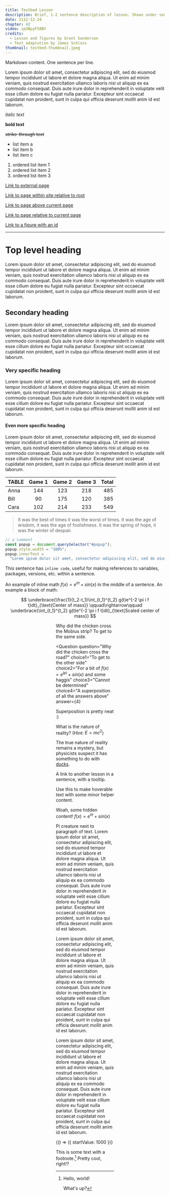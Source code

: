 ```yaml
---
title: Testbed Lesson
description: Brief, 1-2 sentence description of lesson. Shows under search results and elsewhere.
date: 2112-12-24
chapter: 42
video: spUNpyF58BY
credits:
  - Lesson and figures by Grant Sanderson
  - Text adaptation by James Schloss
thumbnail: testbed-thumbnail.jpeg
---
```


Markdown content.
One sentence per line.

<!-- comment -->

Lorem ipsum dolor sit amet, consectetur adipiscing elit, sed do eiusmod tempor incididunt ut labore et dolore magna aliqua.
Ut enim ad minim veniam, quis nostrud exercitation ullamco laboris nisi ut aliquip ex ea commodo consequat.
Duis aute irure dolor in reprehenderit in voluptate velit esse cillum dolore eu fugiat nulla pariatur.
Excepteur sint occaecat cupidatat non proident, sunt in culpa qui officia deserunt mollit anim id est laborum.

_italic text_

**bold text**

~~strike-through text~~

- list item a
- list item b
- list item c

1. ordered list item 1
2. ordered list item 2
3. ordered list item 3

[Link to external page](https://some-website.org/)

[Link to page within site relative to root](/extras)

[Link to page above current page](../lessons)

[Link to page relative to current page](quick-eigen)

[Link to a figure with an id](#our-planet)

---

# Top level heading

Lorem ipsum dolor sit amet, consectetur adipiscing elit, sed do eiusmod tempor incididunt ut labore et dolore magna aliqua.
Ut enim ad minim veniam, quis nostrud exercitation ullamco laboris nisi ut aliquip ex ea commodo consequat.
Duis aute irure dolor in reprehenderit in voluptate velit esse cillum dolore eu fugiat nulla pariatur.
Excepteur sint occaecat cupidatat non proident, sunt in culpa qui officia deserunt mollit anim id est laborum.

## Secondary heading

Lorem ipsum dolor sit amet, consectetur adipiscing elit, sed do eiusmod tempor incididunt ut labore et dolore magna aliqua.
Ut enim ad minim veniam, quis nostrud exercitation ullamco laboris nisi ut aliquip ex ea commodo consequat.
Duis aute irure dolor in reprehenderit in voluptate velit esse cillum dolore eu fugiat nulla pariatur.
Excepteur sint occaecat cupidatat non proident, sunt in culpa qui officia deserunt mollit anim id est laborum.

### Very specific heading

Lorem ipsum dolor sit amet, consectetur adipiscing elit, sed do eiusmod tempor incididunt ut labore et dolore magna aliqua.
Ut enim ad minim veniam, quis nostrud exercitation ullamco laboris nisi ut aliquip ex ea commodo consequat.
Duis aute irure dolor in reprehenderit in voluptate velit esse cillum dolore eu fugiat nulla pariatur.
Excepteur sint occaecat cupidatat non proident, sunt in culpa qui officia deserunt mollit anim id est laborum.

#### Even more specific heading

Lorem ipsum dolor sit amet, consectetur adipiscing elit, sed do eiusmod tempor incididunt ut labore et dolore magna aliqua.
Ut enim ad minim veniam, quis nostrud exercitation ullamco laboris nisi ut aliquip ex ea commodo consequat.
Duis aute irure dolor in reprehenderit in voluptate velit esse cillum dolore eu fugiat nulla pariatur.
Excepteur sint occaecat cupidatat non proident, sunt in culpa qui officia deserunt mollit anim id est laborum.

| TABLE | Game 1 | Game 2 | Game 3 | Total |
| :---- | :----: | :----: | :----: | ----: |
| Anna  |  144   |  123   |  218   |   485 |
| Bill  |   90   |  175   |  120   |   385 |
| Cara  |  102   |  214   |  233   |   549 |

> It was the best of times it was the worst of times.
> It was the age of wisdom, it was the age of foolishness.
> It was the spring of hope, it was the winter of despair.

```javascript
// a comment
const popup = document.querySelector("#popup");
popup.style.width = "100%";
popup.innerText =
  "Lorem ipsum dolor sit amet, consectetur adipiscing elit, sed do eiusmod tempor incididunt ut labore et dolore magna aliqua.";
```

This sentence has `inline code`, useful for making references to variables, packages, versions, etc. within a sentence.

An example of inline math $f(x) = e^{i \pi} + sin(x)$ in the middle of a sentence.
An example a block of math:

$$
\underbrace{\frac{1}{t_2-t_1}\int_{t_1}^{t_2} g(t)e^{-2 \pi i f t}dt}_{\text{Center of mass}}
\qquad\rightarrow\qquad
\underbrace{\int_{t_1}^{t_2} g(t)e^{-2 \pi i f t}dt}_{\text{Scaled center of mass}}
$$

<!-- figure with image and/or video, and caption -->

<Figure
  id="our-planet"
  video="https://file-examples-com.github.io/uploads/2017/04/file_example_MP4_1920_18MG.mp4"
  caption="Lorem ipsum dolor sit amet, consectetur adipiscing elit, sed do eiusmod tempor incididunt ut labore et dolore magna aliqua."
  loop={true}
/>

<Figure
  image="https://storage.googleapis.com/gweb-uniblog-publish-prod/images/earth-4k.max-1000x1000.jpg"
  video="https://file-examples-com.github.io/uploads/2017/04/file_example_MP4_1920_18MG.mp4"
  show="video"
  imageCaption="Caption **just** for image. $f(x) = e^{i \pi} + sin(x)$"
  videoCaption="Caption **just** for video. $f(x) = e^{i \pi} + sin(x)$"
/>

<Figure image="https://upload.wikimedia.org/wikipedia/commons/thumb/3/38/Tampa_FL_Sulphur_Springs_Tower_tall_pano01.jpg/426px-Tampa_FL_Sulphur_Springs_Tower_tall_pano01.jpg" />

<Figure image="https://wallpaperaccess.com/full/1760835.jpg" />

<!-- spoiler -->

Why did the chicken cross the Mobius strip? <Spoiler>To get to the same side.</Spoiler>

<!-- question -->

<Question
  question="Why did the chicken cross the road?"
  choice1="To get to the other side"
  choice2="For a bit of $f(x) = e^{i pi} + sin(x)$ and some haggis"
  choice3="Cannot be determined"
  choice4="A superposition of all the answers above"
  answer={4}
>
  Superposition is pretty neat :)
</Question>

<!-- free response question -->
What is the nature of reality? (Hint: $E = mc^2$)

<FreeResponse>

The true nature of reality remains a mystery, but physicists suspect it has something to do with [ducks](https://shop-us.kurzgesagt.org/collections/all-kurzgesagt-products/products/baby-duck-plushie).

</FreeResponse>

<!-- lesson link -->

A link to <LessonLink id="bitcoin">another lesson</LessonLink> in a sentence, with a tooltip.

<!-- tooltip -->

Use this to make <Tooltip content="$f(x) = e^{i \pi} + sin(x)$">hoverable text</Tooltip> with some minor helper content.

<!-- accordion -->

<Accordion title="I'm an accordion. Click on me!">

Woah, some hidden content!
$f(x) = e^{i \pi} + sin(x)$

</Accordion>

<!-- pi creatures -->

Pi creature next to paragraph of text.
Lorem ipsum dolor sit amet, consectetur adipiscing elit, sed do eiusmod tempor incididunt ut labore et dolore magna aliqua.
Ut enim ad minim veniam, quis nostrud exercitation ullamco laboris nisi ut aliquip ex ea commodo consequat.
Duis aute irure dolor in reprehenderit in voluptate velit esse cillum dolore eu fugiat nulla pariatur.
Excepteur sint occaecat cupidatat non proident, sunt in culpa qui officia deserunt mollit anim id est laborum.

<PiCreature emotion="happy" />

Lorem ipsum dolor sit amet, consectetur adipiscing elit, sed do eiusmod tempor incididunt ut labore et dolore magna aliqua.
Ut enim ad minim veniam, quis nostrud exercitation ullamco laboris nisi ut aliquip ex ea commodo consequat.
Duis aute irure dolor in reprehenderit in voluptate velit esse cillum dolore eu fugiat nulla pariatur.
Excepteur sint occaecat cupidatat non proident, sunt in culpa qui officia deserunt mollit anim id est laborum.

<PiCreature
  emotion="hooray"
  text="Wow, $e^{i \pi}$ is really cool!"
  flip={true}
/>

Lorem ipsum dolor sit amet, consectetur adipiscing elit, sed do eiusmod tempor incididunt ut labore et dolore magna aliqua.
Ut enim ad minim veniam, quis nostrud exercitation ullamco laboris nisi ut aliquip ex ea commodo consequat.
Duis aute irure dolor in reprehenderit in voluptate velit esse cillum dolore eu fugiat nulla pariatur.
Excepteur sint occaecat cupidatat non proident, sunt in culpa qui officia deserunt mollit anim id est laborum.

<PiCreature
  emotion="confused"
  text="Hey, that's pretty neat! 4 lines max, people!"
  thought={true}
/>

<!-- clickable (link or button) with icon and/or text -->

<Center>
  <Clickable
    link="https://3blue1brown.com"
    text="Link Text"
    tooltip="Tooltip text"
  />
  <Clickable
    link="https://3blue1brown.com"
    icon="fas fa-search"
    text="Link Text"
    tooltip="Tooltip text"
  />
  <Clickable
    link="https://3blue1brown.com"
    icon="fas fa-search"
    tooltip="Tooltip text"
  />
  <Clickable
    link="https://3blue1brown.com"
    text="Link Text"
    tooltip="Tooltip text"
    design="rounded"
  />
  <Clickable
    link="https://3blue1brown.com"
    icon="fas fa-search"
    text="Link Text"
    tooltip="Tooltip text"
    design="rounded"
  />
  <Clickable
    link="https://3blue1brown.com"
    icon="fas fa-search"
    tooltip="Tooltip text"
    design="rounded"
  />
</Center>

<!-- twitter embed -->

<Twitter tweet="1377650038055170050" />

<!-- interactive embed -->

<Interactive filename="test-interactive" />

<Interactive filename="test-interactive">
  {() => ({ startValue: 1000 })}
</Interactive>

This is some text with a footnote.[^1] Pretty cool, right!?

[^1]: Hello, world!

    What's up?
